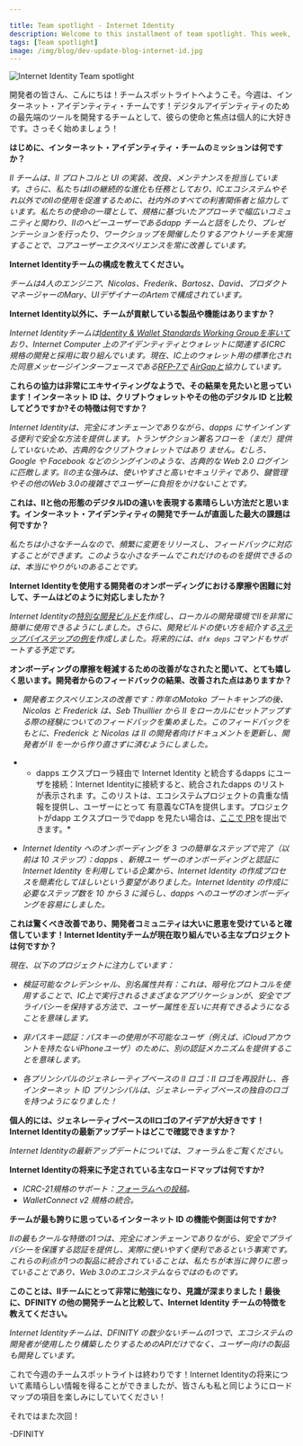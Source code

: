 ```yaml
---

title: Team spotlight - Internet Identity
description: Welcome to this installment of team spotlight. This week, the have a very exciting team to dive into - the Internet Identity team!
tags: [Team spotlight]
image: /img/blog/dev-update-blog-internet-id.jpg
---
```

![Internet Identity Team spotlight](../../static/img/blog/dev-update-blog-internet-id.jpg)

開発者の皆さん、こんにちは！チームスポットライトへようこそ。今週は、インターネット・アイデンティティ・チームです！デジタルアイデンティティのための最先端のツールを開発するチームとして、彼らの使命と焦点は個人的に大好きです。さっそく始めましょう！

**はじめに、インターネット・アイデンティティ・チームのミッションは何ですか？**

*II チームは、II プロトコルと UI の実装、改良、メンテナンスを担当しています。さらに、私たちはIIの継続的な進化も任務としており、ICエコシステムやそれ以外でのIIの使用を促進するために、社内外のすべての利害関係者と協力しています。私たちの使命の一環として、規格に基づいたアプローチで幅広いコミュニティと関わり、IIのヘビーユーザーであるdapp チームと話をしたり、プレゼンテーションを行ったり、ワークショップを開催したりするアウトリーチを実施することで、コアユーザーエクスペリエンスを常に改善しています。*

**Internet Identityチームの構成を教えてください。**

*チームは4人のエンジニア、Nicolas、Frederik、Bartosz、David、プロダクトマネージャーのMary、UIデザイナーのArtemで構成されています。*

**Internet Identity以外に、チームが貢献している製品や機能はありますか？**

*Internet Identityチームは[Identity & Wallet Standards Working Groupを率いて](https://github.com/dfinity/wg-identity-authentication)おり、Internet Computer 上のアイデンティティとウォレットに関連するICRC規格の開発と採用に取り組んでいます。現在、IC上のウォレット用の標準化された同意メッセージインターフェースである[RFP-7で](https://forum.dfinity.org/t/assigned-rfp-7-wallet-standard-reference-implementation/20024) [AirGapと](https://airgap.it/)協力しています。*

**これらの協力は非常にエキサイティングなようで、その結果を見たいと思っています！インターネット ID は、クリプトウォレットやその他のデジタル ID と比較してどうですか?その特徴は何ですか？**

*Internet Identityは、完全にオンチェーンでありながら、dapps にサインインする便利で安全な方法を提供します。トランザクション署名フローを（まだ）提供していないため、古典的なクリプトウォレットではあり ません。むしろ、Google や Facebook などのシングインのような、古典的な Web 2.0 ログインに匹敵します。IIの主な強みは、使いやすさと高いセキュリティであり、鍵管理やその他のWeb 3.0の複雑さでユーザーに負担をかけないことです。*

**これは、IIと他の形態のデジタルIDの違いを表現する素晴らしい方法だと思います。インターネット・アイデンティティの開発でチームが直面した最大の課題は何ですか？**

*私たちは小さなチームなので、頻繁に変更をリリースし、フィードバックに対応することができます。このような小さなチームでこれだけのものを提供できるのは、本当にやりがいのあることです。*

**Internet Identityを使用する開発者のオンボーディングにおける摩擦や困難に対して、チームはどのように対応しましたか？**

*Internet Identityの[特別な開発ビルドを](https://github.com/dfinity/internet-identity#flavors)作成し、ローカルの開発環境でIIを非常に簡単に使用できるようにしました。さらに、開発ビルドの使い方を紹介する[ステップバイステップの例を](https://github.com/dfinity/examples/tree/master/motoko/internet_identity_integration)作成しました。将来的には、`dfx deps` コマンドもサポートする予定です。*

**オンボーディングの摩擦を軽減するための改善がなされたと聞いて、とても嬉しく思います。開発者からのフィードバックの結果、改善された点はありますか？**

- *開発者エクスペリエンスの改善です：昨年のMotoko ブートキャンプの後、Nicolas と Frederick は、Seb Thuillier から II をローカルにセットアップする際の経験についてのフィードバックを集めました。このフィードバックをもとに、Frederick と Nicolas は II の開発者向けドキュメントを更新し、開発者が II を一から作り直さずに済むようにしました。*

- * dapps エクスプローラ経由で Internet Identity と統合するdapps にユーザを接続：Internet Identityに接続すると、統合されたdapps のリストが表示されま す。このリストは、エコシステムプロジェクトの貴重な情報を提供し、ユーザーにとって 有意義なCTAを提供します。プロジェクトがdapp エクスプローラでdapp を見たい場合は、[ここで PR](https://github.com/dfinity/portal#showcase-submission-guidelines)を提出できます。*

- *Internet Identity へのオンボーディングを 3 つの簡単なステップで完了（以前は 10 ステップ）：dapps 、新規ユー ザーのオンボーディングと認証に Internet Identity を利用している企業から、Internet Identity の作成プロセスを簡素化してほしいという要望がありました。Internet Identity の作成に必要なステップ数を 10 から 3 に減らし、dapps へのユーザのオンボーディングを容易にしました。*

**これは驚くべき改善であり、開発者コミュニティは大いに恩恵を受けていると確信しています！Internet Identityチームが現在取り組んでいる主なプロジェクトは何ですか？**

*現在、以下のプロジェクトに注力しています：*

- *検証可能なクレデンシャル、別名属性共有：これは、暗号化プロトコルを使用することで、IC上で実行されるさまざまなアプリケーションが、安全でプライバシーを保持する方法で、ユーザー属性を互いに共有できるようになることを意味します。*

- *非パスキー認証：パスキーの使用が不可能なユーザ（例えば、iCloudアカウントを持たないiPhoneユーザ）のために、別の認証メカニズムを提供することを意味します。*

- *各プリンシパルのジェネレーティブベースの II ロゴ：II ロゴを再設計し、各インターネッ ト ID プリンシパルは、ジェネレーティブベースの独自のロゴを持つようになりました！*

**個人的には、ジェネレーティブベースのIIロゴのアイデアが大好きです！Internet Identityの最新アップデートはどこで確認できますか？**

*Internet Identityの最新アップデートについては、フォーラムをご覧ください。*

**Internet Identityの将来に予定されている主なロードマップは何ですか?**

- *ICRC-21規格のサポート：[フォーラムへの投稿](https://forum.dfinity.org/t/assigned-rfp-7-wallet-standard-reference-implementation/20024)。*
- *WalletConnect v2 規格の統合。*

**チームが最も誇りに思っているインターネット ID の機能や側面は何ですか?**

*IIの最もクールな特徴の1つは、完全にオンチェーンでありながら、安全でプライバシーを保護する認証を提供し、実際に使いやすく便利であるという事実です。これらの利点が1つの製品に統合されていることは、私たちが本当に誇りに思っていることであり、Web 3.0のエコシステムならではのものです。*

**このことは、IIチームにとって非常に勉強になり、見識が深まりました！最後に、DFINITY の他の開発チームと比較して、Internet Identity チームの特徴を教えてください。**

*Internet Identityチームは、DFINITY の数少ないチームの1つで、エコシステムの開発者が使用したり構築したりするためのAPIだけでなく、ユーザー向けの製品も開発しています。*

これで今週のチームスポットライトは終わりです！Internet Identityの将来について素晴らしい情報を得ることができましたが、皆さんも私と同じようにロードマップの項目を楽しみにしていてください！

それではまた次回！

\-DFINITY

<!---


![Internet Identity Team spotlight](../../static/img/blog/dev-update-blog-internet-id.jpg)

Greetings developers! Welcome to this installment of team spotlight. This week, we have a very exciting team to dive into: the Internet Identity team! As the team behind developing one of the most cutting-edge tools for digital identities, their mission and focus is a personal favorite. Without further adieu, let's get started!

**To get started, what is the mission of the Internet Identity team?**

*The II team is responsible for the implementation, refinement and maintenance of the II protocol and UI. Additionally, we are also tasked with the continuous evolution of II and we work with all of the internal and external stakeholders in order to promote the use of II in the IC ecosystem and beyond. As part of our mission, we constantly improve the core user experience by taking a standards-based approach to engage with the broader community and conduct outreach by talking to dapp teams that are heavy users of II, giving presentations, and organizing workshops.*

**What is the composition of the Internet Identity team?**

*The team consists of 4 engineers, Nicolas, Frederik and Bartosz and David, our product manager, Mary and our UI designer Artem.*

**Other than Internet Identity, are there any other products or features that the team contributes to?**

*The Internet Identity team leads the [Identity & Wallet Standards Working Group](https://github.com/dfinity/wg-identity-authentication), which works towards the development and adoption of ICRC standards related to identity and wallets on the Internet Computer. We are currently collaborating with [AirGap](https://airgap.it/) on [RFP-7](https://forum.dfinity.org/t/assigned-rfp-7-wallet-standard-reference-implementation/20024), a standardized consent message interface for wallets on the IC.*

**Those collaborations sound very exciting, I'm eager to see the result of those! How does Internet Identity compare to cryptowallets and other forms of digital identity? What makes it unique?**

*Internet Identity offers a convenient and secure way to sign into dapps, while being fully on-chain. It is not a classical crypto wallet, as it does not offer a transaction signing flow (yet). It is more comparable to a classical Web 2.0 login, such as sing-in with Google, Facebook, etc. The main strengths of II are its ease of use and high security, while not burdening the user with key management and other Web 3.0 complexities.*

**I think that is a great way to describe the difference between II and other forms of digital identities. What’s the biggest challenge the team has faced with developing Internet Identity?**

*We are a small team, which enables us to release changes and respond to feedback frequently, but [that] also comes with limitations. It’s been really rewarding to be able to deliver so much with such a small team.*

**How has the team handled or responded to developer onboarding friction or difficulties using Internet Identity?**

*We have created a [special dev build](https://github.com/dfinity/internet-identity#flavors) of Internet Identity that makes working with II in a local dev environment very easy. In addition, we have created a [step-by-step example](https://github.com/dfinity/examples/tree/master/motoko/internet_identity_integration) showcasing how to use the dev build. In the future we also plan to support the `dfx deps` command.*

**It's great to hear that improvements have been made to assist with onboarding friction. Are there any improvements have been made as a direct result of developer feedback?**

- *Improved Developer Experience: After the Motoko bootcamps last year, Nicolas and Frederick gathered feedback from Seb Thuillier about the experience of setting up II locally. Using the feedback, Frederick and Nicolas updated the II developer docs so that developers could avoid rebuilding II from scratch.*

- *Connecting users to dapps that integrate with Internet Identity via the dapps explorer: When you connect to Internet Identity, you’ll see a list of integrated dapps, which provides valuable exposure to ecosystem projects and meaningful CTAs for users. If a project wants to see its dapp on the dapp explorer, it can submit a [PR here.](https://github.com/dfinity/portal#showcase-submission-guidelines)*

- *Onboarding to Internet Identity in three simple steps (was previously 10): dapps that rely on Internet Identity to onboard and authenticate new users requested that we simplify the process of creating an Internet Identity. We reduced the number of steps necessary to create an Internet Identity to three instead of 10, which should make onboarding users to dapps easier.*

**Those are some incredible improvements, and I'm sure our dev community has benefited greatly from them! What is the primary project that the Internet Identity team is working on or focused on currently?**

*Right now we are focused on the following projects:*

- *Verifiable Credentials aka Attribute Sharing: this means that through the use of cryptographic protocols, different applications running on IC will be able to share user attributes between each other in a manner that is both secure and privacy-preserving.*

- *Non-passkey authentication: this means that for users where the use of passkeys is not an option (e.g., iPhone users without an iCloud account), we are offering an alternative authentication mechanism.*

- *Generative-based II logos for each Principal: we have redesigned the II logo and each Internet Identity Principal will now have its own individualized and generative-based logo!*

**I personally love the idea of generative-based II logos, I think that'll be a great UI update! Where should developers look for the latest Internet Identity updates?**

*Developers can look to the forum for the latest Internet Identity updates.*

**What are some of the major roadmap items planned for the future of the Internet Identity?**

- *Supporting the ICRC-21 standard: [forum post](https://forum.dfinity.org/t/assigned-rfp-7-wallet-standard-reference-implementation/20024).*
- *Integrating WalletConnect v2 standard.*

**What is one feature or aspect of Internet Identity that the team is the most proud of?**

*One of the coolest features of II is the fact that it is fully on-chain while still offering secure and privacy preserving authentication that is actually easy and convenient to use. Having all these benefits combined in one single product is something we’re really proud of and that is unique to the Web 3.0 ecosystem.*

**This has been incredibly educational and insightful into the II team! To wrap this up, what makes the Internet Identity team unique compared to some of the other dev teams at DFINITY?**

*The Internet Identity team is one of the few teams at DFINITY that develops a user-facing product as well as APIs for ecosystem developers to use and build with.*

That'll finish off this week's issue of team spotlight! We got some great information about the future of Internet Identity, and I hope everyone is as excited for the roadmap items as I am! 

We'll see everyone next time!

-DFINITY

-->
